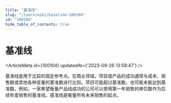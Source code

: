 ```yaml
---
title: "基准线"
slug: "/learn/wiki/baseline-100104"
id: "100104"
hide_table_of_contents: true
---
```



# 基准线

<ArticleMeta id={100104} updatedAt={'2023-09-26 13:58:47'} />
<div className='border-solid border-b border-t-0 my-4 border-[var(--ifm-color-gray-300)]' />

基准线是用于比较的固定参考点。在商业领域，项目或产品的成功通常与成本、销售额或其他各种变量的基准数进行比较。项目可能超过基准数，也可能未能达到基准数。例如，一家希望衡量产品线成功的公司可以使用第一年销售的单位数作为后续年度销售的基准线。基准线是衡量所有未来销售的起点。
